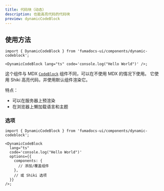 ```yaml
---
title: 代码块（动态）
description: 也能高亮代码的代码块
preview: dynamicCodeBlock
---
```


## 使用方法

```tsx
import { DynamicCodeBlock } from 'fumadocs-ui/components/dynamic-codeblock';

<DynamicCodeBlock lang="ts" code='console.log("Hello World")' />;
```

这个组件与 MDX [`CodeBlock`](/docs/mdx/codeblock) 组件不同，可以在不使用 MDX 的情况下使用。
它使用 Shiki 高亮代码，并使用默认组件渲染它。

特点：

- 可以在服务器上预渲染
- 在浏览器上懒加载语言和主题

### 选项

```tsx
import { DynamicCodeBlock } from 'fumadocs-ui/components/dynamic-codeblock';

<DynamicCodeBlock
  lang="ts"
  code='console.log("Hello World")'
  options={{
    components: {
      // 添加/覆盖组件
    },
    // 或 Shiki 选项
  }}
/>;
``` 